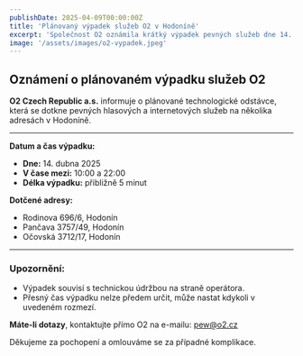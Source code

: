 ```yaml
---
publishDate: 2025-04-09T00:00:00Z
title: 'Plánovaný výpadek služeb O2 v Hodoníně'
excerpt: 'Společnost O2 oznámila krátký výpadek pevných služeb dne 14. dubna 2025 z důvodu technických prací.'
image: '/assets/images/o2-vypadek.jpeg'
---
```


## Oznámení o plánovaném výpadku služeb O2

**O2 Czech Republic a.s.** informuje o plánované technologické odstávce, která se dotkne pevných hlasových a internetových služeb na několika adresách v Hodoníně.

---

**Datum a čas výpadku:**

- **Dne:** 14. dubna 2025
- **V čase mezi:** 10:00 a 22:00
- **Délka výpadku:** přibližně 5 minut

**Dotčené adresy:**

- Rodinova 696/6, Hodonín
- Pančava 3757/49, Hodonín
- Očovská 3712/17, Hodonín

---

### Upozornění:

- Výpadek souvisí s technickou údržbou na straně operátora.
- Přesný čas výpadku nelze předem určit, může nastat kdykoli v uvedeném rozmezí.

**Máte-li dotazy**, kontaktujte přímo O2 na e-mailu: [pew@o2.cz](mailto:pew@o2.cz)

Děkujeme za pochopení a omlouváme se za případné komplikace.
